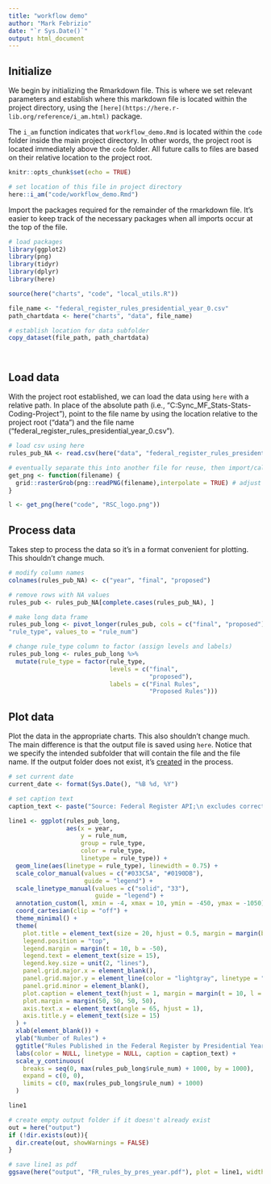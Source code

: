 ```yaml
---
title: "workflow demo"
author: "Mark Febrizio"
date: "`r Sys.Date()`"
output: html_document
---
```


## Initialize

We begin by initializing the Rmarkdown file. This is where we set relevant parameters and establish where this markdown file is located within the project directory, using the `[here](https://here.r-lib.org/reference/i_am.html)` package.

The `i_am` function indicates that `workflow_demo.Rmd` is located within the `code` folder inside the main project directory. In other words, the project root is located immediately above the `code` folder. All future calls to files are based on their relative location to the project root.

```r
knitr::opts_chunk$set(echo = TRUE)

# set location of this file in project directory
here::i_am("code/workflow_demo.Rmd")
```

Import the packages required for the remainder of the rmarkdown file. It's easier to keep track of the necessary packages when all imports occur at the top of the file.

```r

# load packages
library(ggplot2)
library(png)
library(tidyr)
library(dplyr)
library(here)

```

```r

source(here("charts", "code", "local_utils.R"))

file_name <- "federal_register_rules_presidential_year_0.csv"
path_chartdata <- here("charts", "data", file_name)

# establish location for data subfolder
copy_dataset(file_path, path_chartdata)




```

## Load data

With the project root established, we can load the data using `here` with a relative path. In place of the absolute path (i.e., "C:\Users\mark\Box Sync\_MF\Reg_Stats\Reg-Stats-Coding-Project"), point to the file name by using the location relative to the project root ("data") and the file name ("federal_register_rules_presidential_year_0.csv").

```r

# load csv using here
rules_pub_NA <- read.csv(here("data", "federal_register_rules_presidential_year_0.csv"))

# eventually separate this into another file for reuse, then import/call the function
get_png <- function(filename) {
  grid::rasterGrob(png::readPNG(filename),interpolate = TRUE) # adjust logo size dimensions here
}

l <- get_png(here("code", "RSC_logo.png"))

```

## Process data

Takes step to process the data so it's in a format convenient for plotting. This shouldn't change much.

```r

# modify column names
colnames(rules_pub_NA) <- c("year", "final", "proposed")

# remove rows with NA values
rules_pub <- rules_pub_NA[complete.cases(rules_pub_NA), ]

# make long data frame
rules_pub_long <- pivot_longer(rules_pub, cols = c("final", "proposed"), names_to =
"rule_type", values_to = "rule_num")

# change rule_type column to factor (assign levels and labels)
rules_pub_long <- rules_pub_long %>% 
  mutate(rule_type = factor(rule_type,
                            levels = c("final", 
                                       "proposed"),
                            labels = c("Final Rules", 
                                       "Proposed Rules")))

```

## Plot data

Plot the data in the appropriate charts. This also shouldn't change much. The main difference is that the output file is saved using `here`. Notice that we specify the intended subfolder that will contain the file and the file name. If the output folder does not exist, it's [created](https://www.geeksforgeeks.org/r-check-if-a-directory-exists-and-create-if-it-does-not/) in the process.

```r

# set current date
current_date <- format(Sys.Date(), "%B %d, %Y")

# set caption text
caption_text <- paste("Source: Federal Register API;\n excludes corrections to rules.\n\nUpdated:", current_date)

line1 <- ggplot(rules_pub_long,
                aes(x = year,
                    y = rule_num,
                    group = rule_type,
                    color = rule_type,
                    linetype = rule_type)) +
  geom_line(aes(linetype = rule_type), linewidth = 0.75) +
  scale_color_manual(values = c("#033C5A", "#0190DB"),
                     guide = "legend") +
  scale_linetype_manual(values = c("solid", "33"),
                        guide = "legend") +
  annotation_custom(l, xmin = -4, xmax = 10, ymin = -450, ymax = -1050) + # for logo (need to play around with these settings)
  coord_cartesian(clip = "off") +
  theme_minimal() +
  theme(
    plot.title = element_text(size = 20, hjust = 0.5, margin = margin(b = 0)),
    legend.position = "top",
    legend.margin = margin(t = 10, b = -50),
    legend.text = element_text(size = 15),
    legend.key.size = unit(2, "lines"),    
    panel.grid.major.x = element_blank(),
    panel.grid.major.y = element_line(color = "lightgray", linetype = "solid"),
    panel.grid.minor = element_blank(), 
    plot.caption = element_text(hjust = 1, margin = margin(t = 10, l = 0, unit = "pt")),
    plot.margin = margin(50, 50, 50, 50),
    axis.text.x = element_text(angle = 65, hjust = 1),
    axis.title.y = element_text(size = 15)
  ) +
  xlab(element_blank()) +
  ylab("Number of Rules") +
  ggtitle("Rules Published in the Federal Register by Presidential Year") +
  labs(color = NULL, linetype = NULL, caption = caption_text) +
  scale_y_continuous(
    breaks = seq(0, max(rules_pub_long$rule_num) + 1000, by = 1000),
    expand = c(0, 0), 
    limits = c(0, max(rules_pub_long$rule_num) + 1000)
  )

line1

# create empty output folder if it doesn't already exist
out = here("output")
if (!dir.exists(out)){
  dir.create(out, showWarnings = FALSE)
}

# save line1 as pdf
ggsave(here("output", "FR_rules_by_pres_year.pdf"), plot = line1, width = 12, height = 9, dpi = 300)
```
